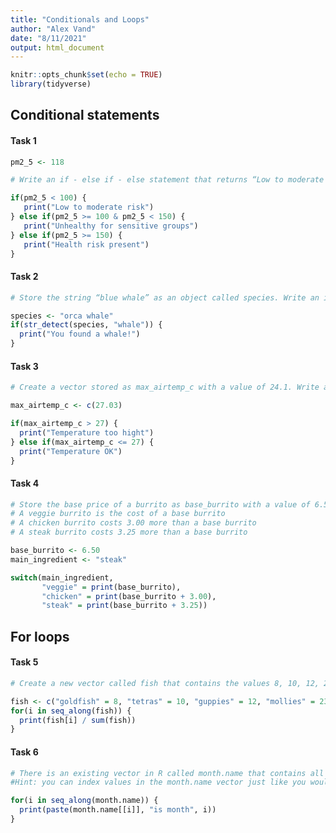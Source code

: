 ```yaml
---
title: "Conditionals and Loops"
author: "Alex Vand"
date: "8/11/2021"
output: html_document
---
```


```r
knitr::opts_chunk$set(echo = TRUE)
library(tidyverse)
```

## Conditional statements

#### Task 1

```r
pm2_5 <- 118

# Write an if - else if - else statement that returns “Low to moderate risk” if pm2_5 (for Particulate Matter 2.5) is less than 100, “Unhealthy for sensitive groups” if PM 2.5 is 100 <= pm2_5 < 150, and “Health risk present” if PM 2.5 is >= 150.

if(pm2_5 < 100) {
   print("Low to moderate risk")
} else if(pm2_5 >= 100 & pm2_5 < 150) {
   print("Unhealthy for sensitive groups")
} else if(pm2_5 >= 150) {
   print("Health risk present")
}
```

#### Task 2

```r
# Store the string “blue whale” as an object called species. Write an if statement that returns “You found a whale!” if the string “whale” is detected in species (hint: %in%), otherwise return nothing. Test by changing the species string & re-running to see output.

species <- "orca whale"
if(str_detect(species, "whale")) {
  print("You found a whale!")
}
```

#### Task 3

```r
# Create a vector stored as max_airtemp_c with a value of 24.1. Write an if else statement that will print “Temperature too high” if max_airtemp_c is greater than 27, or “Temperature OK” if temperature is less than or equal to 27.

max_airtemp_c <- c(27.03)

if(max_airtemp_c > 27) {
  print("Temperature too hight")
} else if(max_airtemp_c <= 27) {
  print("Temperature OK")
}
```

#### Task 4

```r
# Store the base price of a burrito as base_burrito with a value of 6.50. Store main_ingredent with a starting string of “veggie.” Write a statement that will return the price of a burrito based on what a user specifies as “main_ingredient” (either “veggie”, “chicken” or “steak”) given the following:
# A veggie burrito is the cost of a base burrito
# A chicken burrito costs 3.00 more than a base burrito
# A steak burrito costs 3.25 more than a base burrito

base_burrito <- 6.50
main_ingredient <- "steak"

switch(main_ingredient,
       "veggie" = print(base_burrito),
       "chicken" = print(base_burrito + 3.00),
       "steak" = print(base_burrito + 3.25))
```


## For loops

#### Task 5
```r
# Create a new vector called fish that contains the values 8, 10, 12, 23 representing counts of different fish types in a fish tank (goldfish, tetras, guppies, and mollies, respectively). Write a for loop that iterates through fish, and returns what proportion of total fish in the tank are that species. Assume that these counts represent all fish in the tank.

fish <- c("goldfish" = 8, "tetras" = 10, "guppies" = 12, "mollies" = 23)
for(i in seq_along(fish)) {
  print(fish[i] / sum(fish))
}
```

#### Task 6

```r
# There is an existing vector in R called month.name that contains all month names (just try running month.name in the Console to check it out). Write a for loop that iterates over all months in month.name and prints “January is month 1,” “February is month 2”, etc.
#Hint: you can index values in the month.name vector just like you would any other vector (e.g., try running month.name[5]).

for(i in seq_along(month.name)) {
  print(paste(month.name[[i]], "is month", i))
}
```



